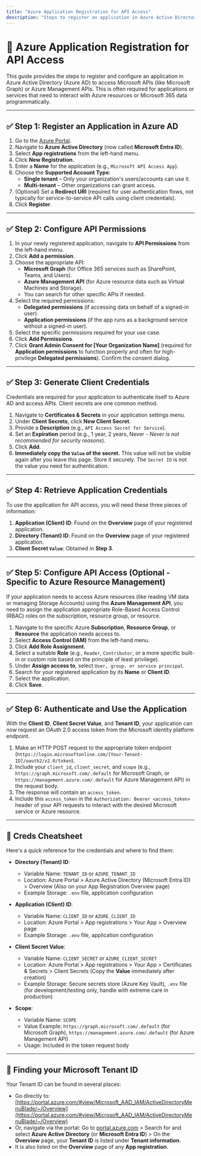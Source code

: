 ```yaml
---
title: "Azure Application Registration for API Access"
description: "Steps to register an application in Azure Active Directory for accessing APIs like Microsoft Graph and Azure Management."
---
```


# 🔧 Azure Application Registration for API Access

This guide provides the steps to register and configure an application in Azure Active Directory (Azure AD) to access Microsoft APIs (like Microsoft Graph) or Azure Management APIs. This is often required for applications or services that need to interact with Azure resources or Microsoft 365 data programmatically.

---

## ✅ Step 1: Register an Application in Azure AD

1.  Go to the [Azure Portal](https://portal.azure.com/).
2.  Navigate to **Azure Active Directory** (now called **Microsoft Entra ID**).
3.  Select **App registrations** from the left-hand menu.
4.  Click **New Registration**.
5.  Enter a **Name** for the application (e.g., `Microsoft API Access App`).
6.  Choose the **Supported Account Type**:
    * **Single tenant** – Only your organization's users/accounts can use it.
    * **Multi-tenant** – Other organizations can grant access.
7.  (Optional) Set a **Redirect URI** (required for user authentication flows, not typically for service-to-service API calls using client credentials).
8.  Click **Register**.

---

## ✅ Step 2: Configure API Permissions

1.  In your newly registered application, navigate to **API Permissions** from the left-hand menu.
2.  Click **Add a permission**.
3.  Choose the appropriate API:
    * **Microsoft Graph** (for Office 365 services such as SharePoint, Teams, and Users).
    * **Azure Management API** (for Azure resource data such as Virtual Machines and Storage).
    * You can search for other specific APIs if needed.
4.  Select the required permissions:
    * **Delegated permissions** (if accessing data on behalf of a signed-in user).
    * **Application permissions** (if the app runs as a background service without a signed-in user).
5.  Select the specific permissions required for your use case.
6.  Click **Add Permissions**.
7.  Click **Grant Admin Consent for [Your Organization Name]** (required for **Application permissions** to function properly and often for high-privilege **Delegated permissions**). Confirm the consent dialog.

---

## ✅ Step 3: Generate Client Credentials

Credentials are required for your application to authenticate itself to Azure AD and access APIs. Client secrets are one common method.

1.  Navigate to **Certificates & Secrets** in your application settings menu.
2.  Under **Client Secrets**, click **New Client Secret**.
3.  Provide a **Description** (e.g., `API Access Secret for Service`).
4.  Set an **Expiration** period (e.g., 1 year, 2 years, Never - *Never is not recommended for security reasons*).
5.  Click **Add**.
6.  **Immediately copy the `Value` of the secret.** This value will not be visible again after you leave this page. Store it securely. The `Secret ID` is not the value you need for authentication.

---

## ✅ Step 4: Retrieve Application Credentials

To use the application for API access, you will need these three pieces of information:

1.  **Application (Client) ID**: Found on the **Overview** page of your registered application.
2.  **Directory (Tenant) ID**: Found on the **Overview** page of your registered application.
3.  **Client Secret `Value`**: Obtained in **Step 3**.

---

## ✅ Step 5: Configure API Access (Optional - Specific to Azure Resource Management)

If your application needs to access Azure resources (like reading VM data or managing Storage Accounts) using the **Azure Management API**, you need to assign the application appropriate Role-Based Access Control (RBAC) roles on the subscription, resource group, or resource.

1.  Navigate to the specific Azure **Subscription**, **Resource Group**, or **Resource** the application needs access to.
2.  Select **Access Control (IAM)** from the left-hand menu.
3.  Click **Add Role Assignment**.
4.  Select a suitable **Role** (e.g., `Reader`, `Contributor`, or a more specific built-in or custom role based on the principle of least privilege).
5.  Under **Assign access to**, select `User, group, or service principal`.
6.  Search for your registered application by its **Name** or **Client ID**.
7.  Select the application.
8.  Click **Save**.

---

## ✅ Step 6: Authenticate and Use the Application

With the **Client ID**, **Client Secret Value**, and **Tenant ID**, your application can now request an OAuth 2.0 access token from the Microsoft identity platform endpoint.

1.  Make an HTTP POST request to the appropriate token endpoint (`https://login.microsoftonline.com/[Your-Tenant-ID]/oauth2/v2.0/token`).
2.  Include your `client_id`, `client_secret`, and `scope` (e.g., `https://graph.microsoft.com/.default` for Microsoft Graph, or `https://management.azure.com/.default` for Azure Management API) in the request body.
3.  The response will contain an `access_token`.
4.  Include this `access_token` in the `Authorization: Bearer <access_token>` header of your API requests to interact with the desired Microsoft service or Azure resource.

---

## 📝 Creds Cheatsheet

Here's a quick reference for the credentials and where to find them:

* **Directory (Tenant) ID**:
    * Variable Name: `TENANT_ID` or `AZURE_TENANT_ID`
    * Location: Azure Portal > Azure Active Directory (Microsoft Entra ID) > Overview (Also on your App Registration Overview page)
    * Example Storage: `.env` file, application configuration

* **Application (Client) ID**:
    * Variable Name: `CLIENT_ID` or `AZURE_CLIENT_ID`
    * Location: Azure Portal > App registrations > Your App > Overview page
    * Example Storage: `.env` file, application configuration

* **Client Secret Value**:
    * Variable Name: `CLIENT_SECRET` or `AZURE_CLIENT_SECRET`
    * Location: Azure Portal > App registrations > Your App > Certificates & Secrets > Client Secrets (Copy the **Value** immediately after creation)
    * Example Storage: Secure secrets store (Azure Key Vault), `.env` file (for development/testing only, handle with extreme care in production)

* **Scope**:
    * Variable Name: `SCOPE`
    * Value Example: `https://graph.microsoft.com/.default` (for Microsoft Graph), `https://management.azure.com/.default` (for Azure Management API)
    * Usage: Included in the token request body

---

## 🔎 Finding your Microsoft Tenant ID

Your Tenant ID can be found in several places:

* Go directly to: [https://portal.azure.com/#view/Microsoft_AAD_IAM/ActiveDirectoryMenuBlade/~/Overview](https://portal.azure.com/#view/Microsoft_AAD_IAM/ActiveDirectoryMenuBlade/~/Overview)
* Or, navigate via the portal: Go to [portal.azure.com](https://portal.azure.com/) > Search for and select **Azure Active Directory** (or **Microsoft Entra ID**) > On the **Overview** page, your **Tenant ID** is listed under **Tenant information**.
* It is also listed on the **Overview** page of any **App registration**.